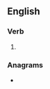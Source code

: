==English==

===Verb===
{{wikipedia|dab=Chartering}}
{{head|en|verb form}}

# {{present participle of|charter|lang=en|nocat=1}}

===Anagrams===
* {{anagrams|en|a=aceghinrrt|recharting}}